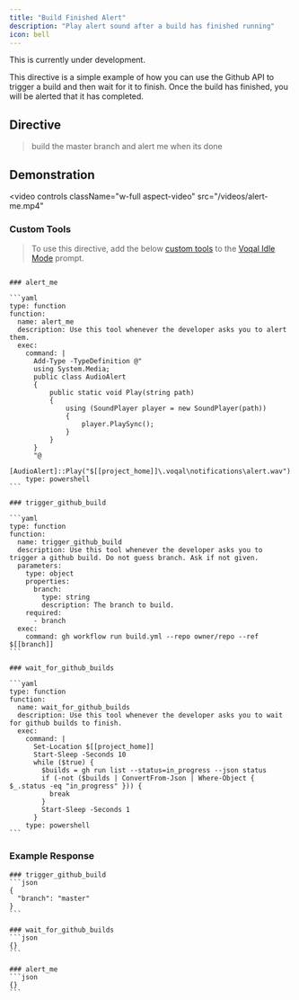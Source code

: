 ```yaml
---
title: "Build Finished Alert"
description: "Play alert sound after a build has finished running"
icon: bell
---
```


<Warning>This is currently under development.</Warning>

This directive is a simple example of how you can use the Github API to trigger a build and then wait for it to finish.
Once the build has finished, you will be alerted that it has completed.

## Directive

> build the master branch and alert me when its done

## Demonstration

<video
  controls
  className="w-full aspect-video"
  src="/videos/alert-me.mp4"
></video>

### Custom Tools

> To use this directive, add the below [custom tools](/tools/overview/#custom-tools) to the [Voqal Idle Mode](/modes/embedded/idle) prompt.

````

### alert_me

```yaml
type: function
function:
  name: alert_me
  description: Use this tool whenever the developer asks you to alert them.
  exec:
    command: |
      Add-Type -TypeDefinition @"
      using System.Media;
      public class AudioAlert
      {
          public static void Play(string path)
          {
              using (SoundPlayer player = new SoundPlayer(path))
              {
                  player.PlaySync();
              }
          }
      }
      "@
      [AudioAlert]::Play("$[[project_home]]\.voqal\notifications\alert.wav")
    type: powershell
```

### trigger_github_build

```yaml
type: function
function:
  name: trigger_github_build
  description: Use this tool whenever the developer asks you to trigger a github build. Do not guess branch. Ask if not given.
  parameters:
    type: object
    properties:
      branch:
        type: string
        description: The branch to build.
    required:
      - branch
  exec:
    command: gh workflow run build.yml --repo owner/repo --ref $[[branch]]
```

### wait_for_github_builds

```yaml
type: function
function:
  name: wait_for_github_builds
  description: Use this tool whenever the developer asks you to wait for github builds to finish.
  exec:
    command: |
      Set-Location $[[project_home]]
      Start-Sleep -Seconds 10
      while ($true) {
        $builds = gh run list --status=in_progress --json status
        if (-not ($builds | ConvertFrom-Json | Where-Object { $_.status -eq "in_progress" })) {
          break
        }
        Start-Sleep -Seconds 1
      }
    type: powershell
```
````

### Example Response

````
### trigger_github_build
```json
{
  "branch": "master"
}
```

### wait_for_github_builds
```json
{}
```

### alert_me
```json
{}
```
````
